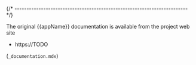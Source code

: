 
{/* ------------------------------------------------------------------------ */}

The original {{appName}} documentation is available from the
project web site

- https://TODO

 (`_documentation.mdx`)
